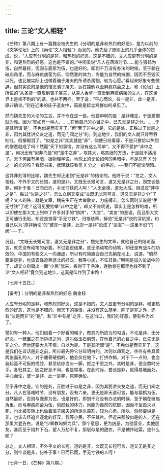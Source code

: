 ```yaml
---
---
---
```

title: 三论“文人相轻”
---



《芒种》第八期上有一篇魏金枝先生的《分明的是非和热烈的好恶》，是为以前的《文学论坛》上的《再论“文人相轻”》而发的。他先给了原则上的几乎全体的赞成，说，“人应有分明的是非，和热烈的好恶，这是不错的，文人应更有分明的是非，和更热烈的好恶，这也是不错的。”中间虽说“凡人在落难时节……能与猿鹤为伍，自然最好，否则与鹿豕为伍，也是好的。即到千万没有办法的时候，至于躺在破庙角里，而与麻疯病菌为伍，倘然我的体力，尚能为自然的抗御，因而不至毁灭以死，也比被实际上也做着骗子屠夫的所诱杀脔割，较为心愿。”看起来好象有些微辞，但其实说的是他的憎恶骗子屠夫，远在猿鹤以至麻疯病菌之上，和《论坛》上所说的“从圣贤一直敬到骗子屠夫，从美人香草一直爱到麻疯病菌的文人，在这世界上是找不到的”的话，也并不两样。至于说：“平心而论，彼一是非，此一是非，原非确论。”则在近来的庄子道友中，简直是鹤立鸡群似的卓见了。

然而魏先生的大论的主旨，并不专在这一些，他要申明的是：是非难定，于是爱憎就为难。因为“譬如有一种人，……在他自己的心目之中，已先无是非之分。……于是其所谓‘是’，不免似是而实非了。”但“至于非中之是，它的是处，正胜过于似是之非，因为其犹讲交友之道，而无门阀之分”的。到这地步，我们的文人就只好吞吞吐吐，假揩眼泪了。“似是之非”其实就是“非”，倘使已经看穿，不是只要给以热烈的憎恶就成了吗？然而“天下的事情，并没有这么简单”，又不得不爱护“非中之是”，何况还有“似非而是”和“是中之非”，取其大，略其细的方法，于是就不适用了。天下何尝有黑暗，据物理学说，地球上的无论如何的黑暗中，不是总有 X 分之一的光的吗？看起书来，据理就该看见 X 分之一的字的，──我们不能论明暗。

这并非刻薄的比喻，魏先生却正走到“无是非”的结论的。他终于说：“总之，文人相轻，不外乎文的长短，道的是非，文既无长短可言，道又无是非之分，则空谈是非，何补于事！已而已而，手无寸铁的人呵！”人无全德，道无大成，刚说过“非中之是”，胜过“似是之非”，怎么立刻又变成“文既无长短可言，道又无是非之分”了呢？文人的铁，就是文章，魏先生正在大做散文，力施搏击，怎么同时又说是“手无寸铁”了呢？这可见要抬举“非中之是”，却又不肯明说，事实上是怎样的难，所以即使在那大文上列举了许多对手的“排挤”，“大言”，“卖友”的恶谥，而且那大文正可通行无阻，却还是觉得“手无寸铁”，归根结蒂，掉进“无是非”说的深坑里，和自己以为“原非确论”的“彼亦一是非，此亦一是非”说成了“朋友”──这里不说“门阀”──了。

况且，“文既无长短可言，道又无是非之分”，魏先生的文章，就他自己的结论而言，就先没有动笔的必要。不过要说结果，这无须动笔的动笔，却还是有战斗的功效的，中国的有些文人一向谦虚，所以有时简直会自己先躺在地上，说道，“倘然要讲是非，也该去怪追奔逐北的好汉，我等小民，不任其咎。”明明是加入论战中的了，却又立刻肩出一面“小民”旗来，推得干干净净，连肋骨在那里也找不到了。论“文人相轻”竟会到这地步，这真是叫作到了末路！

（七月十五日。）

【备考】：分明的是非和热烈的好恶 魏金枝

人应有分明的是非，和热烈的好恶，这是不错的。文人应更有分明的是非，和更热烈的好恶，这也是不错的。但天下的事情，并没有这么简单，除了是非之外，还有“似是而非”的“是”，和“非中有是”之非，在这当口，我们的好恶，便有些为难了。

譬如有一种人，他们借着一个好看的幌子，做其为所欲为的勾当，不论是非，无分好恶，一概置之在所排挤之列，这叫做玉石俱焚，在他自己的心目之中，已先无是非之分。但他还要大言不惭，自以为是。于是其所谓“是”，不免似是而实非了。这是我们在谈话是非之前，所应最先将它分辩明白的。次则以趣观之，往往有些具着两张面孔的人，对于腰骨硬朗的，他会伏在地下，打拱作揖，对于下一点的，也会装起高不可扳的怪腔，甚至给你当头一脚，拒之千里之外。其时是非，便会煞时分手，各归其主，因之好恶不同，也是常事。在此时际，要谈是非，就得易地而处，平心而论，彼一是非，此一是非，原非确论。

至于非中之是，它的是处，正胜过于似是之非，因为其犹讲交友之道，而无门阀之分。凡人在落难时节，没有朋友，没有六亲，更无是非天道可言，能与猿鹤为伍，自然最好，否则与鹿豕为伍，也是好的，即到千万没有办法的时候，至于躺在破庙角里，而与麻疯病菌为伍，倘然我的体力，尚能为自然的抗御，因而不至毁灭以死，也比被实际上也做着骗子屠夫的所诱杀脔割，较为心愿。所以，倘然要讲是非，也该去怪追奔逐北的好汉，我等小民，不任其咎。但近来那般似是的人，还在那里大登告白，说是“少卿教匈奴为兵”，那个意思，更为凶恶，为他营业，卖他朋友，甚而至于陷井下石，望人万劫不复，那层似是的甜衣，不是糖拌砒霜，是什么呢？

总之，文人相轻，不外乎文的长短，道的是非，文既无长短可言，道又无是非之分，则空谈是非，何补于事！已而已而，手无寸铁的人呵！

（七月一日，《芒种》第八期。）